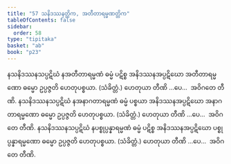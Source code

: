 ```yaml
---
title: "57 သနိဒဿနတ္တိက, အတီတာရမ္မဏတ္တိက"
tableOfContents: false
sidebar:
  order: 58
type: "tipitaka"
basket: "ab"
book: "p23"
---
```



<DynamicBreadcrumb />

<Division number="66" book="p23" e="ch" v="40" p="422">

<Paragraph number="205" book="p23">
နသနိဒဿနသပ္ပဋိဃံ နအတီတာရမ္မဏံ ဓမ္မံ ပဋိစ္စ အနိဒဿနအပ္ပဋိဃော အတီတာရမ္မဏော ဓမ္မော ဥပ္ပဇ္ဇတိ ဟေတုပစ္စယာ. (သံခိတ္တံ.) ဟေတုယာ တီဏိ …ပေ…  အဝိဂတေ တီဏိ.
</Paragraph>

<Paragraph number="206" book="p23">
နသနိဒဿနသပ္ပဋိဃံ နအနာဂတာရမ္မဏံ ဓမ္မံ ပစ္စယာ အနိဒဿနအပ္ပဋိဃော အနာဂတာရမ္မဏော ဓမ္မော ဥပ္ပဇ္ဇတိ ဟေတုပစ္စယာ. (သံခိတ္တံ.) ဟေတုယာ တီဏိ …ပေ…  အဝိဂတေ တီဏိ.
</Paragraph>

<Paragraph number="207" book="p23">
နသနိဒဿနသပ္ပဋိဃံ နပစ္စုပ္ပန္နာရမ္မဏံ ဓမ္မံ ပဋိစ္စ အနိဒဿနအပ္ပဋိဃော ပစ္စုပ္ပန္နာရမ္မဏော ဓမ္မော ဥပ္ပဇ္ဇတိ ဟေတုပစ္စယာ. (သံခိတ္တံ.) ဟေတုယာ တီဏိ …ပေ…  အဝိဂတေ တီဏိ.
</Paragraph>
</Division>